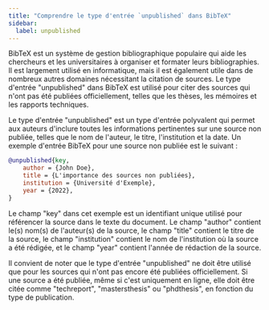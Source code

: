 ```yaml
---
title: "Comprendre le type d'entrée `unpublished` dans BibTeX"
sidebar:
  label: unpublished
---
```



BibTeX est un système de gestion bibliographique populaire qui aide les chercheurs et les universitaires à organiser et formater leurs bibliographies. Il est largement utilisé en informatique, mais il est également utile dans de nombreux autres domaines nécessitant la citation de sources. Le type d'entrée "unpublished" dans BibTeX est utilisé pour citer des sources qui n'ont pas été publiées officiellement, telles que les thèses, les mémoires et les rapports techniques.

Le type d'entrée "unpublished" est un type d'entrée polyvalent qui permet aux auteurs d'inclure toutes les informations pertinentes sur une source non publiée, telles que le nom de l'auteur, le titre, l'institution et la date. Un exemple d'entrée BibTeX pour une source non publiée est le suivant :

<CiteDrive/>

```bibtex
@unpublished{key,   
	author = {John Doe},   
	title = {L'importance des sources non publiées},   
	institution = {Université d'Exemple},   
	year = {2022}, 
}
```

Le champ "key" dans cet exemple est un identifiant unique utilisé pour référencer la source dans le texte du document. Le champ "author" contient le(s) nom(s) de l'auteur(s) de la source, le champ "title" contient le titre de la source, le champ "institution" contient le nom de l'institution où la source a été rédigée, et le champ "year" contient l'année de rédaction de la source.

Il convient de noter que le type d'entrée "unpublished" ne doit être utilisé que pour les sources qui n'ont pas encore été publiées officiellement. Si une source a été publiée, même si c'est uniquement en ligne, elle doit être citée comme "techreport", "mastersthesis" ou "phdthesis", en fonction du type de publication.
